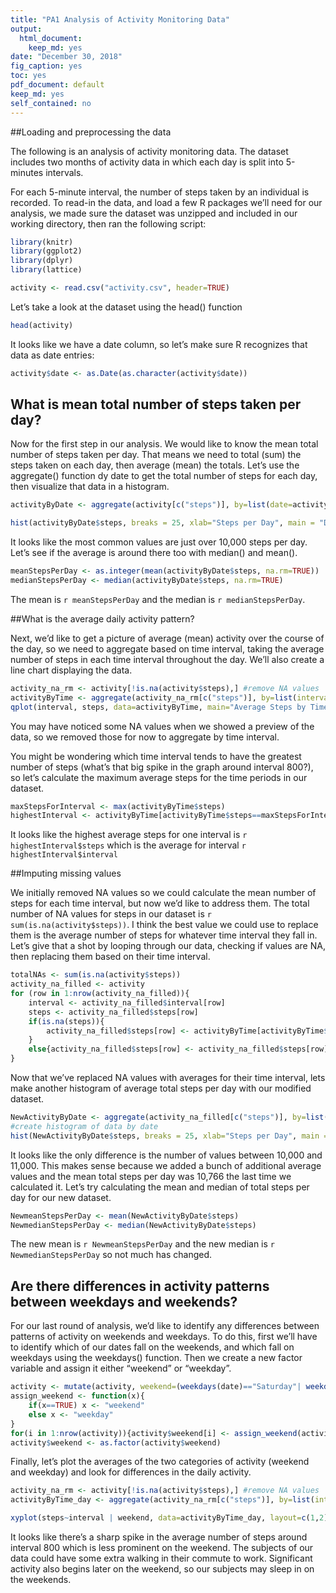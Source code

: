 ```yaml
---
title: "PA1 Analysis of Activity Monitoring Data"
output: 
  html_document: 
    keep_md: yes
date: "December 30, 2018"
fig_caption: yes
toc: yes
pdf_document: default
keep_md: yes
self_contained: no
---
```


##Loading and preprocessing the data

The following is an analysis of activity monitoring data. The dataset includes two months of activity data in which each day is split into 5-minutes intervals. 

For each 5-minute interval, the number of steps taken by an individual is recorded. To read-in the data, and load a few R packages we'll need for our analysis, we made sure the dataset was unzipped and included in our working directory, then ran the following script:
```r
library(knitr)
library(ggplot2)
library(dplyr)
library(lattice)

activity <- read.csv("activity.csv", header=TRUE)
```
Let's take a look at the dataset using the head() function
```r
head(activity)
```

It looks like we have a date column, so let's make sure R recognizes that data as date entries:
```r
activity$date <- as.Date(as.character(activity$date))
```
## What is mean total number of steps taken per day?

Now for the first step in our analysis. We would like to know the mean total number of steps taken per day. That means we need to total (sum) the steps taken on each day, then average (mean) the totals. Let's use the aggregate() function dy date to get the total number of steps for each day, then visualize that data in a histogram.

```r
activityByDate <- aggregate(activity[c("steps")], by=list(date=activity$date), sum)
```
```r
hist(activityByDate$steps, breaks = 25, xlab="Steps per Day", main = "Distribution of Steps per Day", col="blue")
```

It looks like the most common values are just over 10,000 steps per day. Let's see if the average is around there too with median() and mean().

```r
meanStepsPerDay <- as.integer(mean(activityByDate$steps, na.rm=TRUE))
medianStepsPerDay <- median(activityByDate$steps, na.rm=TRUE)
```

The mean is `r meanStepsPerDay` and the median is `r medianStepsPerDay`. 

##What is the average daily activity pattern?

Next, we'd like to get a picture of average (mean) activity over the course of the day, so we need to aggregate based on time interval, taking the average number of steps in each time interval throughout the day. We'll also create a line chart displaying the data.

```r
activity_na_rm <- activity[!is.na(activity$steps),] #remove NA values
activityByTime <- aggregate(activity_na_rm[c("steps")], by=list(interval=activity_na_rm$interval), mean, na.action=na.omit)
qplot(interval, steps, data=activityByTime, main="Average Steps by Time Interval") +geom_line(color="blue")
```

You may have noticed some NA values when we showed a preview of the data, so we removed those for now to aggregate by time interval. 

You might be wondering which time interval tends to have the greatest number of steps (what's that big spike in the graph around interval 800?), so let's calculate the maximum average steps for the time periods in our dataset.

```r
maxStepsForInterval <- max(activityByTime$steps)
highestInterval <- activityByTime[activityByTime$steps==maxStepsForInterval,]
```
It looks like the highest average steps for one interval is `r highestInterval$steps` which is the average for interval `r highestInterval$interval`

##Imputing missing values

We initially removed NA values so we could calculate the mean number of steps for each time interval, but now we'd like to address them. The total number of NA values for steps in our dataset is `r sum(is.na(activity$steps))`. I think the best value we could use to replace them is the average number of steps for whatever time interval they fall in. Let's give that a shot by looping through our data, checking if values are NA, then replacing them based on their time interval.

```r
totalNAs <- sum(is.na(activity$steps))
activity_na_filled <- activity
for (row in 1:nrow(activity_na_filled)){
    interval <- activity_na_filled$interval[row]
    steps <- activity_na_filled$steps[row]
    if(is.na(steps)){
        activity_na_filled$steps[row] <- activityByTime[activityByTime$interval==interval,]$steps
    }
    else{activity_na_filled$steps[row] <- activity_na_filled$steps[row]}
}

```

Now that we've replaced NA values with averages for their time interval, lets make another histogram of average total steps per day with our modified dataset. 

```r
NewActivityByDate <- aggregate(activity_na_filled[c("steps")], by=list(date=activity_na_filled$date), sum)
#create histogram of data by date
hist(NewActivityByDate$steps, breaks = 25, xlab="Steps per Day", main = "New Distribution of Steps per Day", col="blue")
```

It looks like the only difference is the number of values between 10,000 and 11,000. This makes sense because we added a bunch of additional average values and the mean total steps per day was 10,766 the last time we calculated it. Let's try calculating the mean and median of total steps per day for our new dataset.

```r
NewmeanStepsPerDay <- mean(NewActivityByDate$steps)
NewmedianStepsPerDay <- median(NewActivityByDate$steps)
```

The new mean is `r NewmeanStepsPerDay` and the new median is `r NewmedianStepsPerDay` so not much has changed.

## Are there differences in activity patterns between weekdays and weekends?

For our last round of analysis, we'd like to identify any differences between patterns of activity on weekends and weekdays. To do this, first we'll have to identify which of our dates fall on the weekends, and which fall on weekdays using the weekdays() function. Then we create a new factor variable and assign it either "weekend" or "weekday".

```r
activity <- mutate(activity, weekend=(weekdays(date)=="Saturday"| weekdays(date)=="Sunday"))
assign_weekend <- function(x){
    if(x==TRUE) x <- "weekend"
    else x <- "weekday"
}
for(i in 1:nrow(activity)){activity$weekend[i] <- assign_weekend(activity$weekend[i])}
activity$weekend <- as.factor(activity$weekend)
```

Finally, let's plot the averages of the two categories of activity (weekend and weekday) and look for differences in the daily activity.

```r
activity_na_rm <- activity[!is.na(activity$steps),] #remove NA values
activityByTime_day <- aggregate(activity_na_rm[c("steps")], by=list(interval=activity_na_rm$interval, weekend=activity_na_rm$weekend), mean, na.action=na.omit)

xyplot(steps~interval | weekend, data=activityByTime_day, layout=c(1,2), type="l")
```

It looks like there's a sharp spike in the average number of steps around interval 800 which is less prominent on the weekend. The subjects of our data could have some extra walking in their commute to work. Significant activity also begins later on the weekend, so our subjects may sleep in on the weekends.